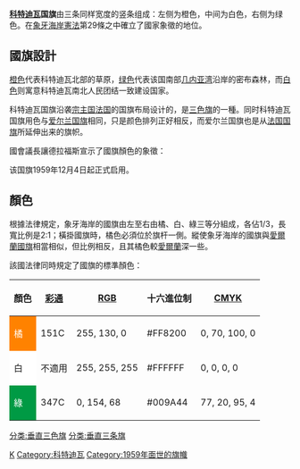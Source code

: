 {{noteTA
|T=zh-cn:科特迪瓦国旗; zh-tw:象牙海岸國旗;zh-hk:科特迪瓦國旗; zh-sg:象牙海岸国旗;
|1=zh-cn:科特迪瓦; zh-tw:象牙海岸;zh-hk:科特迪瓦; zh-sg:象牙海岸;
}}
{{Infobox flag
| Name = 科特迪瓦共和国国旗
| Article = 
| Nickname = 
| Image = Flag of Côte d'Ivoire.svg
| Image_size = 200px
| Use = 111111
| Symbol =
| Proportion = 2:3
| Adoption = 1959年12月4日|
| Design = [[三色旗|三色旗]] |
}}


'''[[科特迪瓦|科特迪瓦]]国旗'''由三条同样宽度的竖条组成：左侧为橙色，中间为白色，右侧为绿色。在[[象牙海岸憲法|象牙海岸憲法]]第29條之中確立了國家象徵的地位。

== 國旗設計 ==

[[橙色|橙色]]代表科特迪瓦北部的草原，[[绿色|绿色]]代表该国南部[[几内亚湾|几内亚湾]]沿岸的密布森林，而[[白色|白色]]则寓意科特迪瓦南北人民团结一致建设国家。

科特迪瓦国旗沿袭[[宗主国|宗主国]][[法国|法国]]的国旗布局设计的，是[[三色旗|三色旗]]的一種。同时科特迪瓦国旗用色与[[爱尔兰国旗|爱尔兰国旗]]相同，只是颜色排列正好相反，而爱尔兰国旗也是从[[法国国旗|法国国旗]]所延伸出来的旗帜。

國會議長讓德拉福斯宣示了國旗顏色的象徵：

{{quote|
國家象徵必須象徵著祖國：
* 橘色：象徵著象牙海岸線的大地，同時也代表著人民奮鬥的意義，是青年解放此地的鮮血；
* 白色：和平，指引我們走向正確的道路；
* 綠色：象徵著千秋萬世的和平，也許我們擁有更好的未來。
}}

该国旗1959年12月4日起正式启用。

== 顏色 ==

根據法律規定，象牙海岸的國旗由左至右由橘、白、綠三等分組成，各佔1/3，長寬比例是2:1；橫掛國旗時，橘色必須位於旗杆一側。縱使象牙海岸的國旗與[[愛爾蘭國旗|愛爾蘭國旗]]相當相似，但比例相反，且其橘色較[[愛爾蘭|愛爾蘭]]深一些。

該國法律同時規定了國旗的標準顏色：

{|class="wikitable"
!顏色
![[彩通|彩通]]
![[三原色光模式|RGB]]
!十六進位制
![[印刷四分色模式|CMYK]]
|-
|style="background:#ff8200;color:#fff"|橘
|151C
|255, 130, 0
|#FF8200
|0, 70, 100, 0
|-
|style="background:#fff"|白
|不適用
|255, 255, 255
|#FFFFFF
|0, 0, 0, 0
|-
|style="background:#009a44;color:#fff"|綠
|347C
|0, 154, 68
|#009A44
|77, 20, 95, 4
|}

{{非洲题目|国旗}}

[[Category:国旗|K]]
[[Category:科特迪瓦|Category:科特迪瓦]]
[[分类:垂直三色旗|分类:垂直三色旗]]
[[Category:1959年面世的旗幟|Category:1959年面世的旗幟]]
[[分类:垂直三条旗|分类:垂直三条旗]]